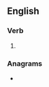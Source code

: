 ==English==

===Verb===
{{head|en|verb form}}

# {{en-past of|chuse}}

===Anagrams===
* {{anagrams|en|a=cdehsu|Hudecs}}